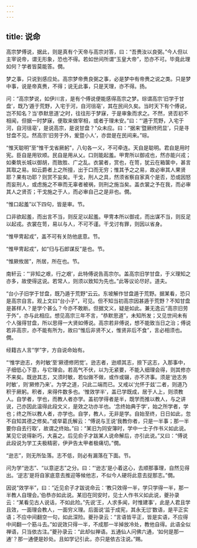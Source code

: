 ```yaml
---
---
---
```

title: 说命
---







高宗梦傅说，据此，则是真有个天帝与高宗对答，曰：“吾赉汝以良弼。”今人但以主宰说帝，谓无形象，恐也不得。若如世间所谓“玉皇大帝”，恐亦不可。毕竟此理如何？学者皆莫能答。僩。

梦之事，只说到感应处。高宗梦帝赉良弼之事，必是梦中有帝赉之说之类。只是梦中事，说是帝真赉，不得；说无此事，只是天理，亦不得。扬。

问：“高宗梦说，如伊川言，是有个傅说便能感得高宗之梦。琮谓高宗‘旧学于甘盘’，既乃‘遁于荒野，入宅于河，自河徂亳’，其在民间久矣。当时天下有个傅说，岂不知名？当‘恭默思道’之时，往往形于梦寐，于是审象而求之。不然，贤否初不相闻，但据一时梦寐，便取来做宰相，或者于理未安。”曰：“‘遁于荒野，入宅于河，自河徂亳’，是说高宗，是说甘盘？”众未应。曰：“据来‘暨厥终罔显’，只是寻甘盘不见。然高宗‘旧劳于外，爰暨小人’，亦尝是在民间来。”琮。

“惟天聪明”至“惟干戈省厥躬”，八句各一义，不可牵连。天自是聪明。君自是用时宪。臣自是用钦顺。民自是用从乂。口则能起羞。甲冑所以御戎也，然亦能兴戎；如秦筑长城以御胡，而致胜、广之乱。衣裳者，赏也，在笥，犹云在箱箧中，甚言其取之易。如云爵者上之所擅，出于口而无穷；惟其予之之易，故必审其人果贤耶？果有功耶？则赏不妄矣。干戈，刑人之具，然须省察自家真个是否，恐或因怒而妄刑人，或虑施之不审而无辜者被祸，则刑之施当矣。盖衣裳之予在我，而必审其人之贤否；干戈施之于人，而必审自己之是非也。僩。

“惟口起羞”以下四句，皆是审。节。

口非欲起羞，而出言不当，则反足以起羞。甲冑本所以御戎，而出谋不当，则反足以起戎。衣裳在笥，易以与人，不可不谨。干戈讨有罪，则因以省身。

“惟甲冑起戎”，盖不可有关防他底意。节。

“惟甲冑起戎”，如“归与石郎谋反”是也。节。

“惟厥攸居”，所居，所在也。节。

南轩云：“‘非知之艰，行之艰’，此特傅说告高宗尔。盖高宗旧学甘盘，于义理知之亦多，故使得这说。若常人，则须以致知为先也。”此等议论尽好。道夫。

“台小子旧学于甘盘，既乃遁于荒野”云云。东坡解作甘盘遁于荒野。据某看，恐只是高宗自言。观上文曰“台小子”，可见。但不知当初高宗因甚遁于荒野？不知甘盘是甚样人？是学个甚么？今亦不敢断。但据文义，疑是如此。兼无逸云“高宗旧劳于外”，亦与此相应。想见高宗三年不言，“恭默思道”，未知所发；又见世间未有个人强得甘盘，所以思得一大贤如傅说。高宗若非傅说，想不能致当日之治；傅说若非高宗，亦不能有所为，故曰“惟后非贤不乂，惟贤非后不食”，言必相须也。僩。

经籍古人言“学”字，方自说命始有。

“‘惟学逊志，务时敏’至‘厥德修罔觉’。逊志者，逊顺其志，捺下这志，入那事中，子细低心下意，与它理会。若高气不伏，以为无紧要，不能入细理会得，则其修亦不来矣。既逊其志，又须时敏，若似做不做，或作或辍，亦不济事。须是‘逊志务时敏’，则‘厥修乃来’。为学之道，只此二端而已。又戒以‘允怀于兹’二者，则道乃积于厥躬。积者，来得件数多也。‘惟效学半’，盖已学既成，居于人上，则须教人。自学者，学也，而教人者亦学。盖初学得者是半，既学而推以教人，与之讲说，己亦因此温得此段文义，是效之功亦半也。‘念终始典于学’，始之所学者，学也；终之所以教人者，亦学也。自学，教人，无非是学。自始至终，日日如此，忽不自知其德之修矣。”或举葛氏解云：“傅说与王说‘我教你者，只是一半事；那一半要你自去行取’，故谓之终始。”曰：“某旧为同安簿时，学中一士子作书义如此说。某见它说得新巧，大喜之。后见俞子才跋某人说命解后，亦引此说。”又曰：“傅说此段说为学工夫极精密，伊尹告太甲者极痛切。”僩。

“逊志”，则无所坠落。志不低，则必有漏落在下面。节。

问为学“逊志”、“以意逆志”之分。曰：“‘逊志’是小着这心，去顺那事理，自然见得出。‘逆志’是将自家底意去推迎等候他志，不似今人硬将此意去捉那志。”僩。

因说“效学半”，曰：“近见俞子才跋说命云：‘教只效得一半，学只学得一半，那一半教人自理会。’伯恭亦如此说。某旧在同安时，见士人作书义如此说，夔孙录云：“某看见古人说话，不如此险。”先说‘王，人求多闻，时惟建事’，此是人君且学且效，一面理会教人，一面穷义理。后面说‘监于成宪，其永无愆’数语，是平正实语；不应中间翻空一句，如此深险。夔孙录云：“言语皆平正，皆是实语，不应得中间翻一个筋斗去。”如说效只得一半，不成那一半掉放冷处，教他自得。此语全似禅语，只当依古注。”夔孙录云：“此却似禅语。五通仙人问佛六通，‘如何是那一通’？那一通便是妙处。且如学记引此，亦只是依古注说。”赐。